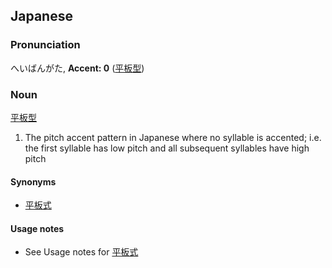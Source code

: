 ==Japanese==
===Pronunciation===
へいばんがた, '''Accent: 0 ''' ([[平板型]])

===Noun===
[[平]][[板]][[型]]

#The pitch accent pattern in Japanese where no syllable is accented; i.e. the first syllable has low pitch and all subsequent syllables have high pitch

====Synonyms====
*[[平板式]]

====Usage notes====
*See Usage notes for [[平板式]]